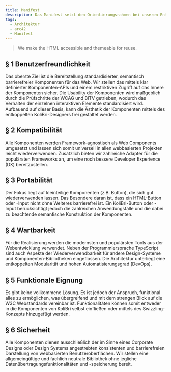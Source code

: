 ```yaml
---
title: Manifest
description: Das Manifest setzt den Orientierungsrahmen bei unseren Entscheidungen.
tags:
  - Architektur
  - arc42
  - Manifest
---
```


<div class="manifest">
	<blockquote>We make the HTML accessible and themeable for reuse.</blockquote>
	<h2>§ 1 Benutzerfreundlichkeit</h2>
	<p>
		Das oberste Ziel ist die Bereitstellung standardisierter, semantisch barrierefreier Komponenten für das Web. Wir
		stellen das mittels klar definierter Komponenten-APIs und einem restriktiven Zugriff auf das Innere der Komponenten
		sicher. Die Usability der Komponenten wird maßgeblich durch die Prüfschritte der WCAG und BITV getrieben, wodurch
		das Verhalten der einzelnen interaktiven Elemente standardisiert wird. Aufbauend auf dieser Basis, kann die Ästhetik
		der Komponenten mittels des entkoppelten KoliBri-Designers frei gestaltet werden.
	</p>
	<h2>§ 2 Kompatibilität</h2>
	<p>
		Alle Komponenten werden Framework-agnostisch als Web Components umgesetzt und lassen sich somit universell in allen
		webbasierten Projekten leicht wiederverwenden. Zusätzlich bieten wir zahlreiche Adapter für die populärsten
		Frameworks an, um eine noch bessere Developer Experience (DX) bereitzustellen.
	</p>
	<h2>§ 3 Portabilität</h2>
	<p>
		Der Fokus liegt auf kleinteilige Komponenten (z.B. Button), die sich gut wiederverwenden lassen. Das Besondere daran
		ist, dass ein HTML-Button oder -Input nicht ohne Weiteres barrierefrei ist. Ein KoliBri-Button oder -Input
		berücksichtigt jedoch die zahlreichen Anwendungsfälle und die dabei zu beachtende semantische Konstruktion der
		Komponenten.
	</p>
	<h2>§ 4 Wartbarkeit</h2>
	<p>
		Für die Realisierung werden die modernsten und populärsten Tools aus der Webentwicklung verwendet. Neben der
		Programmiersprache TypeScript sind auch Aspekte der Wiederverwendbarkeit für andere Design-Systeme und
		Komponenten-Bibliotheken eingeflossen. Die Architektur unterliegt eine entkoppelten Modularität und hohen
		Automatisierungsgrad (DevOps).
	</p>
	<h2>§ 5 Funktionale Eignung</h2>
	<p>
		Es gibt keine vollkommene Lösung. Es ist jedoch der Anspruch, funktional alles zu ermöglichen, was übergreifend und
		mit dem strengen Blick auf die W3C Webstandards vereinbar ist. Funktionalitäten können somit entweder in die
		Komponenten von KoliBri selbst einfließen oder mittels des Swizzling-Konzepts hinzugefügt werden.
	</p>
	<h2>§ 6 Sicherheit</h2>
	<p>
		Alle Komponenten dienen ausschließlich der im Sinne eines Corporate Designs oder Design Systems angestrebten
		konsistenten und barrierefreien Darstellung von webbasierten Benutzeroberflächen. Wir stellen eine allgemeingültige
		und fachlich neutrale Bibliothek ohne jegliche Datenübertragungsfunktionalitäten und -speicherung bereit.
	</p>
</div>
